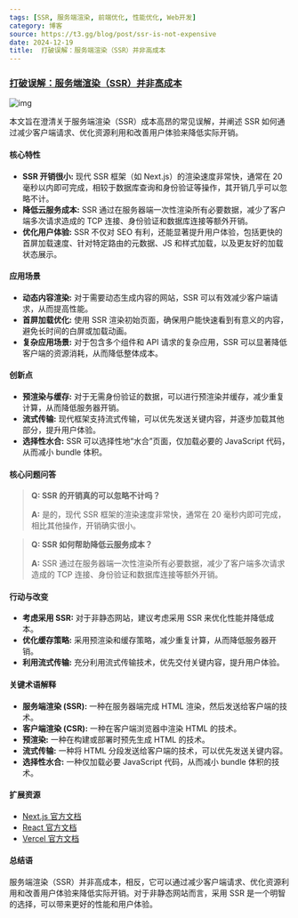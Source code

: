 ```yaml
---
tags: [SSR, 服务端渲染, 前端优化, 性能优化, Web开发]
category: 博客
source: https://t3.gg/blog/post/ssr-is-not-expensive
date: 2024-12-19
title:  打破误解：服务端渲染（SSR）并非高成本
---
```


### [打破误解：服务端渲染（SSR）并非高成本](https://t3.gg/blog/post/ssr-is-not-expensive)

![img](https://img.mengpeng.tech/i/2024/12/19/6763b3ef6daf0.webp)

本文旨在澄清关于服务端渲染（SSR）成本高昂的常见误解，并阐述 SSR 如何通过减少客户端请求、优化资源利用和改善用户体验来降低实际开销。

#### 核心特性

-   **SSR 开销很小:** 现代 SSR 框架（如 Next.js）的渲染速度非常快，通常在 20 毫秒以内即可完成，相较于数据库查询和身份验证等操作，其开销几乎可以忽略不计。
-   **降低云服务成本:** SSR 通过在服务器端一次性渲染所有必要数据，减少了客户端多次请求造成的 TCP 连接、身份验证和数据库连接等额外开销。
-   **优化用户体验:** SSR 不仅对 SEO 有利，还能显著提升用户体验，包括更快的首屏加载速度、针对特定路由的元数据、JS 和样式加载，以及更友好的加载状态展示。

#### 应用场景

-   **动态内容渲染:** 对于需要动态生成内容的网站，SSR 可以有效减少客户端请求，从而提高性能。
-   **首屏加载优化:** 使用 SSR 渲染初始页面，确保用户能快速看到有意义的内容，避免长时间的白屏或加载动画。
-   **复杂应用场景:** 对于包含多个组件和 API 请求的复杂应用，SSR 可以显著降低客户端的资源消耗，从而降低整体成本。

#### 创新点

-   **预渲染与缓存:** 对于无需身份验证的数据，可以进行预渲染并缓存，减少重复计算，从而降低服务器开销。
-   **流式传输:** 现代框架支持流式传输，可以优先发送关键内容，并逐步加载其他部分，提升用户体验。
-   **选择性水合:** SSR 可以选择性地“水合”页面，仅加载必要的 JavaScript 代码，从而减小 bundle 体积。

#### 核心问题问答

> **Q: SSR 的开销真的可以忽略不计吗？**
>
> **A:** 是的，现代 SSR 框架的渲染速度非常快，通常在 20 毫秒内即可完成，相比其他操作，开销确实很小。

> **Q: SSR 如何帮助降低云服务成本？**
>
> **A:** SSR 通过在服务器端一次性渲染所有必要数据，减少了客户端多次请求造成的 TCP 连接、身份验证和数据库连接等额外开销。

#### 行动与改变

-   **考虑采用 SSR:** 对于非静态网站，建议考虑采用 SSR 来优化性能并降低成本。
-   **优化缓存策略:** 采用预渲染和缓存策略，减少重复计算，从而降低服务器开销。
-   **利用流式传输:** 充分利用流式传输技术，优先交付关键内容，提升用户体验。

#### 关键术语解释

-   **服务端渲染 (SSR):** 一种在服务器端完成 HTML 渲染，然后发送给客户端的技术。
-   **客户端渲染 (CSR):** 一种在客户端浏览器中渲染 HTML 的技术。
-   **预渲染:** 一种在构建或部署时预先生成 HTML 的技术。
-   **流式传输:** 一种将 HTML 分段发送给客户端的技术，可以优先发送关键内容。
-   **选择性水合:** 一种仅加载必要 JavaScript 代码，从而减小 bundle 体积的技术。

#### 扩展资源

-   [Next.js 官方文档](https://nextjs.org/docs)
-   [React 官方文档](https://react.dev/)
-   [Vercel 官方文档](https://vercel.com/docs)

#### 总结语

服务端渲染（SSR）并非高成本，相反，它可以通过减少客户端请求、优化资源利用和改善用户体验来降低实际开销。对于非静态网站而言，采用 SSR 是一个明智的选择，可以带来更好的性能和用户体验。 